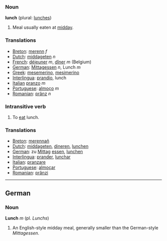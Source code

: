 ===Noun===
'''lunch''' (plural: [[lunches]])

# Meal usually eaten at [[midday]].
===Translations===
*[[Breton]]: [[merenn]] ''f''
*[[Dutch]]: [[middageten]] ''n''
*[[French]]: [[déjeuner]] ''m'', [[dîner]] ''m'' (Belgium)
*[[German]]: [[Mittagessen]] ''n'', Lunch ''m''
*[[Greek]]: [[mesemerino]], [[mesimerino]]
*[[Interlingua]]: [[prandio]], lunch
*[[Italian]] [[pranzo]] ''m''
*[[Portuguese]]: [[almoço]] ''m''
*[[Romanian]]: [[prânz]] ''n''

===Intransitive verb===
# To [[eat]] lunch.

===Translations===
*[[Breton]]: [[merennañ]]
*[[Dutch]]: [[middageten]], [[dineren]], [[lunchen]]
*[[German]]: zu [[Mittag]] [[essen]], [[lunchen]]
*[[Interlingua]]: [[prander]], [[lunchar]]
*[[Italian]]: [[pranzare]]
*[[Portuguese]]: [[almoçar]]
*[[Romanian]]: [[prânzi]]


----
==German==
===Noun===
'''Lunch''' ''m'' (pl. ''Lunchs'')

# An English-style midday meal, generally smaller than the German-style ''Mittagessen''.